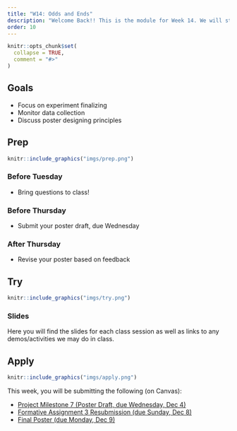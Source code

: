 ```yaml
---
title: "W14: Odds and Ends"
description: "Welcome Back!! This is the module for Week 14. We will start wrapping up and tying up loose ends!"
order: 10
---
```


```r
knitr::opts_chunk$set(
  collapse = TRUE,
  comment = "#>"
)
```

## Goals

- Focus on experiment finalizing
- Monitor data collection
- Discuss poster designing principles

## Prep 

:::::{.card .border .border-2 .border-info}
:::: {.grid .g-0}
::: {.g-col-3}
:::: {.card-body}

```r
knitr::include_graphics("imgs/prep.png")
```

::::
:::

::: {.g-col-9}
:::: {.card-body}
### Before Tuesday

- Bring questions to class!

### Before Thursday

- Submit your poster draft, due Wednesday

### After Thursday

- Revise your poster based on feedback

::::
:::
::::
:::::

## Try {.mt-5}

:::::{.card .border .border-2 .border-info}
:::: {.grid .g-0}
::: {.g-col-3}
:::: {.card-body}

```r
knitr::include_graphics("imgs/try.png")
```

::::
:::

::: {.g-col-9}
:::: {.card-body}

### Slides

Here you will find the slides for each class session as well as links to any demos/activities we may do in class.

<!-- <a class="btn btn-outline-info" href="https://teaching-me.github.io/coglab/slides/W14_Nov_30_2023.pdf" role="button" target="_blank">W14: Slides</a> -->

::::
:::


::::
:::::

## Apply {.mt-5}

:::::{.card .border .border-2 .border-info}
:::: {.grid .g-0}
::: {.g-col-3}
:::: {.card-body}

```r
knitr::include_graphics("imgs/apply.png")
```

::::
:::

::: {.g-col-9}
:::: {.card-body}

This week, you will be submitting the following (on Canvas):

- <span style="color:#508AB0"><a href="https://bowdoin.instructure.com/courses/6255/assignments/63611?module_item_id=382100" target="_blank">Project Milestone 7 (Poster Draft, due Wednesday, Dec 4)</a></span>
- <span style="color:#508AB0"><a href="https://bowdoin.instructure.com/courses/6255/assignments/63592?module_item_id=382099" target="_blank">Formative Assignment 3 Resubmission (due Sunday, Dec 8)</a></span>
- <span style="color:#508AB0"><a href="https://bowdoin.instructure.com/courses/6255/assignments/70919?module_item_id=413627" target="_blank">Final Poster (due Monday, Dec 9)</a></span>


::::
:::


::::
:::::